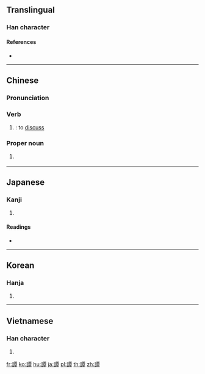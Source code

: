 {{character info/new}}
{{also|谭}}
==Translingual==

===Han character===
{{Han char|rn=149|rad=言|as=12|sn=19|four=01646|canj=YRMWJ|ids=⿰言覃}}

====References====
* {{Han ref|kx=1182.050|dkj=35978|dj=1645.040|hdz=64017.080|uh=8B5A|ud=35674|bh=C3D3|bd=50131}}

----

==Chinese==
{{zh-forms|s=谭}}
{{wikipedia|Tan (surname)}}

===Pronunciation===
{{zh-pron
|m=tán
|c=taam4
|h=pfs=
|md=
|mn=qz,xm,zz:thâm/tw:tâm/tw:tâⁿ
|w=
|mc=y
|oc=y
|cat=v,propn
}}

===Verb===
{{zh-verb}}

# {{alternative spelling of|談|lang=zh}}: to [[discuss]]

===Proper noun===
{{zh-proper noun}}

# {{surname|lang=zh}}
#: {{zh-x|譚 @詠麟|{{w|Alan Tam}}|C}}

----

==Japanese==

===Kanji===
{{ja-kanji|grade=|rs=言12}}

# {{defn|lang=ja|sort=言12}}

====Readings====
* {{ja-readings|on=[[たん]] (tan), [[だん]] (dan)|kun=[[はなし]] (hanashi)|nanori=}}

----

==Korean==

===Hanja===
{{ko-hanja|hangeul=담|eumhun=|rv=dam|mr=tam|y=tam}}

# {{defn|lang=ko|sort=言12}}

----

==Vietnamese==

===Han character===
{{vi-hantu|[[đàm]]|rs=言12}}

# {{defn|lang=vi|sort=言12}}

[[fr:譚]]
[[ko:譚]]
[[hu:譚]]
[[ja:譚]]
[[pl:譚]]
[[th:譚]]
[[zh:譚]]